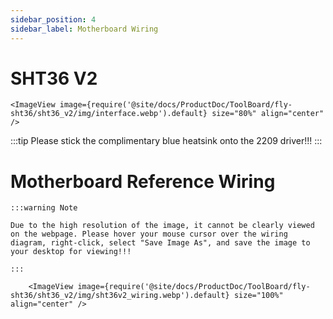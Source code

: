 ```yaml
---
sidebar_position: 4
sidebar_label: Motherboard Wiring
---
```




# SHT36 V2


    <ImageView image={require('@site/docs/ProductDoc/ToolBoard/fly-sht36/sht36_v2/img/interface.webp').default} size="80%" align="center" />


:::tip
Please stick the complimentary blue heatsink onto the 2209 driver!!!
:::



# Motherboard Reference Wiring

    :::warning Note

    Due to the high resolution of the image, it cannot be clearly viewed on the webpage. Please hover your mouse cursor over the wiring diagram, right-click, select "Save Image As", and save the image to your desktop for viewing!!!

    :::

        <ImageView image={require('@site/docs/ProductDoc/ToolBoard/fly-sht36/sht36_v2/img/sht36v2_wiring.webp').default} size="100%" align="center" />